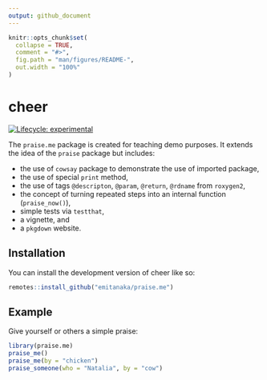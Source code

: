 ```yaml
---
output: github_document
---
```


<!-- README.md is generated from README.Rmd. Please edit that file -->

```r
knitr::opts_chunk$set(
  collapse = TRUE,
  comment = "#>",
  fig.path = "man/figures/README-",
  out.width = "100%"
)
```

# cheer

<!-- badges: start -->
[![Lifecycle: experimental](https://img.shields.io/badge/lifecycle-experimental-orange.svg)](https://lifecycle.r-lib.org/articles/stages.html#experimental)
<!-- badges: end -->

The `praise.me` package is created for teaching demo purposes. It extends the idea of the `praise` package but includes: 

- the use of `cowsay` package to demonstrate the use of imported package,
- the use of special `print` method,
- the use of tags `@descripton`, `@param`, `@return`, `@rdname` from `roxygen2`,
- the concept of turning repeated steps into an internal function (`praise_now()`),
- simple tests via `testthat`, 
- a vignette, and
- a `pkgdown` website.

## Installation

You can install the development version of cheer like so:

``` r
remotes::install_github("emitanaka/praise.me")
```

## Example

Give yourself or others a simple praise:

```r
library(praise.me)
praise_me()
praise_me(by = "chicken")
praise_someone(who = "Natalia", by = "cow")
```
